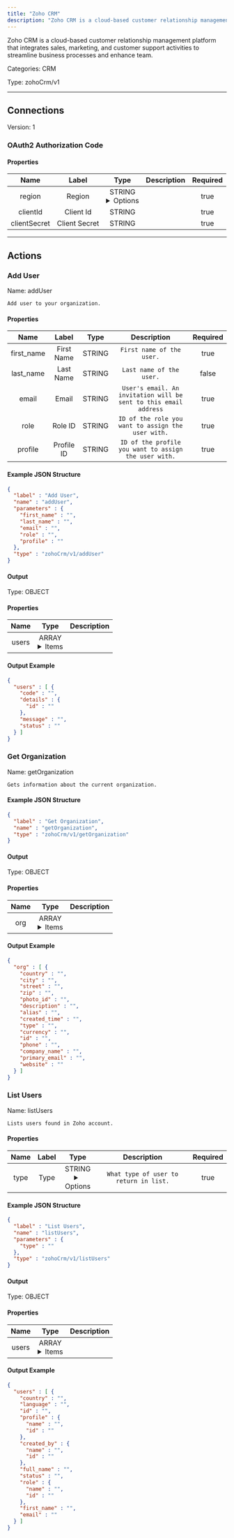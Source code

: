 ```yaml
---
title: "Zoho CRM"
description: "Zoho CRM is a cloud-based customer relationship management platform that integrates sales, marketing, and customer support activities to streamline business processes and enhance team."
---
```


Zoho CRM is a cloud-based customer relationship management platform that integrates sales, marketing, and customer support activities to streamline business processes and enhance team.


Categories: CRM


Type: zohoCrm/v1

<hr />



## Connections

Version: 1


### OAuth2 Authorization Code

#### Properties

|      Name       |      Label     |     Type     |     Description     | Required |
|:---------------:|:--------------:|:------------:|:-------------------:|:--------:|
| region | Region | STRING <details> <summary> Options </summary> zoho.eu, zoho.com, zoho.com.au, zoho.jp, zoho.in, zohocloud.ca </details> |  | true |
| clientId | Client Id | STRING |  | true |
| clientSecret | Client Secret | STRING |  | true |





<hr />



## Actions


### Add User
Name: addUser

`Add user to your organization.`

#### Properties

|      Name       |      Label     |     Type     |     Description     | Required |
|:---------------:|:--------------:|:------------:|:-------------------:|:--------:|
| first_name | First Name | STRING | `First name of the user.` | true |
| last_name | Last Name | STRING | `Last name of the user.` | false |
| email | Email | STRING | `User's email. An invitation will be sent to this email address` | true |
| role | Role ID | STRING | `ID of the role you want to assign the user with.` | true |
| profile | Profile ID | STRING | `ID of the profile you want to assign the user with.` | true |

#### Example JSON Structure
```json
{
  "label" : "Add User",
  "name" : "addUser",
  "parameters" : {
    "first_name" : "",
    "last_name" : "",
    "email" : "",
    "role" : "",
    "profile" : ""
  },
  "type" : "zohoCrm/v1/addUser"
}
```

#### Output



Type: OBJECT


#### Properties

|     Name     |     Type     |     Description     |
|:------------:|:------------:|:-------------------:|
| users | ARRAY <details> <summary> Items </summary> [&#123;STRING\(code), &#123;STRING\(id)&#125;\(details), STRING\(message), STRING\(status)&#125;] </details> |  |




#### Output Example
```json
{
  "users" : [ {
    "code" : "",
    "details" : {
      "id" : ""
    },
    "message" : "",
    "status" : ""
  } ]
}
```


### Get Organization
Name: getOrganization

`Gets information about the current organization.`

#### Example JSON Structure
```json
{
  "label" : "Get Organization",
  "name" : "getOrganization",
  "type" : "zohoCrm/v1/getOrganization"
}
```

#### Output



Type: OBJECT


#### Properties

|     Name     |     Type     |     Description     |
|:------------:|:------------:|:-------------------:|
| org | ARRAY <details> <summary> Items </summary> [&#123;STRING\(country), STRING\(city), STRING\(street), STRING\(zip), STRING\(photo_id), STRING\(description), STRING\(alias), STRING\(created_time), STRING\(type), STRING\(currency), STRING\(id), STRING\(phone), STRING\(company_name), STRING\(primary_email), STRING\(website)&#125;] </details> |  |




#### Output Example
```json
{
  "org" : [ {
    "country" : "",
    "city" : "",
    "street" : "",
    "zip" : "",
    "photo_id" : "",
    "description" : "",
    "alias" : "",
    "created_time" : "",
    "type" : "",
    "currency" : "",
    "id" : "",
    "phone" : "",
    "company_name" : "",
    "primary_email" : "",
    "website" : ""
  } ]
}
```


### List Users
Name: listUsers

`Lists users found in Zoho account.`

#### Properties

|      Name       |      Label     |     Type     |     Description     | Required |
|:---------------:|:--------------:|:------------:|:-------------------:|:--------:|
| type | Type | STRING <details> <summary> Options </summary> AllUsers, ActiveUsers, DeactiveUsers, ConfirmedUsers, NotConfirmedUsers, DeletedUsers, ActiveConfirmedUsers, AdminUsers, ActiveConfirmedAdmins, CurrentUser </details> | `What type of user to return in list.` | true |

#### Example JSON Structure
```json
{
  "label" : "List Users",
  "name" : "listUsers",
  "parameters" : {
    "type" : ""
  },
  "type" : "zohoCrm/v1/listUsers"
}
```

#### Output



Type: OBJECT


#### Properties

|     Name     |     Type     |     Description     |
|:------------:|:------------:|:-------------------:|
| users | ARRAY <details> <summary> Items </summary> [&#123;STRING\(country), STRING\(language), STRING\(id), &#123;STRING\(name), STRING\(id)&#125;\(profile), &#123;STRING\(name), STRING\(id)&#125;\(created_by), STRING\(full_name), STRING\(status), &#123;STRING\(name), STRING\(id)&#125;\(role), STRING\(first_name), STRING\(email)&#125;] </details> |  |




#### Output Example
```json
{
  "users" : [ {
    "country" : "",
    "language" : "",
    "id" : "",
    "profile" : {
      "name" : "",
      "id" : ""
    },
    "created_by" : {
      "name" : "",
      "id" : ""
    },
    "full_name" : "",
    "status" : "",
    "role" : {
      "name" : "",
      "id" : ""
    },
    "first_name" : "",
    "email" : ""
  } ]
}
```




